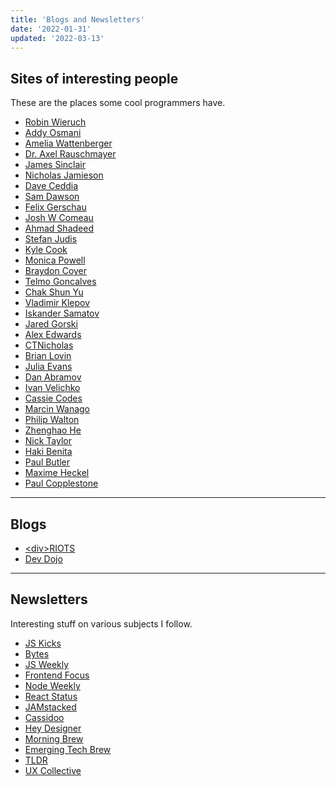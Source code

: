 ```yaml
---
title: 'Blogs and Newsletters'
date: '2022-01-31'
updated: '2022-03-13'
---
```


## Sites of interesting people

These are the places some cool programmers have.

-   [Robin Wieruch](https://www.robinwieruch.de/blog/)
-   [Addy Osmani](https://addyosmani.com/)
-   [Amelia Wattenberger](https://wattenberger.com/blog)
-   [Dr. Axel Rauschmayer](https://2ality.com/)
-   [James Sinclair](https://jrsinclair.com/)
-   [Nicholas Jamieson](https://ncjamieson.com/)
-   [Dave Ceddia](https://daveceddia.com/archives/)
-   [Sam Dawson](https://www.samdawson.dev/)
-   [Felix Gerschau](https://felixgerschau.com/)
-   [Josh W Comeau](https://www.joshwcomeau.com/)
-   [Ahmad Shadeed](https://ishadeed.com/)
-   [Stefan Judis](https://www.stefanjudis.com/)
-   [Kyle Cook](https://blog.webdevsimplified.com/)
-   [Monica Powell](https://aboutmonica.com/writing/)
-   [Braydon Coyer](https://braydoncoyer.dev/blog/)
-   [Telmo Goncalves](https://telmo.is/)
-   [Chak Shun Yu](https://www.chakshunyu.com/blog/)
-   [Vladimir Klepov](https://thoughtspile.github.io/)
-   [Iskander Samatov](https://isamatov.com/)
-   [Jared Gorski](https://jaredgorski.org/)
-   [Alex Edwards](https://alexedwards.net/blog)
-   [CTNicholas](https://www.ctnicholas.dev/)
-   [Brian Lovin](https://brianlovin.com/)
-   [Julia Evans](https://jvns.ca/)
-   [Dan Abramov](https://overreacted.io/)
-   [Ivan Velichko](https://iximiuz.com/en/)
-   [Cassie Codes](https://www.cassie.codes/)
-   [Marcin Wanago](https://wanago.io/)
-   [Philip Walton](https://philipwalton.com/)
-   [Zhenghao He](https://www.zhenghao.io/)
-   [Nick Taylor](https://www.iamdeveloper.com/)
-   [Haki Benita](https://hakibenita.com/)
-   [Paul Butler](https://paulbutler.org/)
-   [Maxime Heckel](https://blog.maximeheckel.com/)
-   [Paul Copplestone](https://paul.copplest.one/)

---

## Blogs

-   [\<div\>RIOTS](https://divriots.com/blog/)
-   [Dev Dojo](https://devdojo.com/)

---

## Newsletters

Interesting stuff on various subjects I follow.

-   [JS Kicks](https://javascriptkicks.com/)
-   [Bytes](https://bytes.dev/)
-   [JS Weekly](https://javascriptweekly.com/)
-   [Frontend Focus](https://frontendfoc.us/)
-   [Node Weekly](https://nodeweekly.com/)
-   [React Status](https://react.statuscode.com/)
-   [JAMstacked](https://jamstack.email/)
-   [Cassidoo](https://cassidoo.co/newsletter/)
-   [Hey Designer](https://heydesigner.com/)
-   [Morning Brew](https://www.morningbrew.com/daily)
-   [Emerging Tech Brew](https://www.morningbrew.com/emerging-tech)
-   [TLDR](https://messaged.com/tldr/)
-   [UX Collective](https://uxdesign.cc/)
